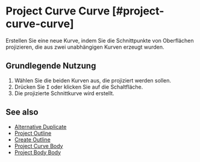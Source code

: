 
# Project Curve Curve [#project-curve-curve]

<Reference shortcut="I" command="Project Curve Curve" button="Rechts von der Befehlsleiste" />

Erstellen Sie eine neue Kurve, indem Sie die Schnittpunkte von Oberflächen projizieren, die aus zwei unabhängigen Kurven erzeugt wurden.

## Grundlegende Nutzung

1. Wählen Sie die beiden Kurven aus, die projiziert werden sollen.
2. Drücken Sie <kbd>I</kbd> oder klicken Sie auf die Schaltfläche.
3. Die projizierte Schnittkurve wird erstellt.

## See also
- [Alternative Duplicate](alternative-duplicate)
- [Project Outline](project-outline)
- [Create Outline](create-outline)
- [Project Curve Body](project-curve-body)
- [Project Body Body](project-body-body)
